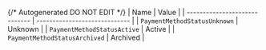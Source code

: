 {/* Autogenerated DO NOT EDIT  */}
| Name                          | Value                         |
| ----------------------------- | ----------------------------- |
| `PaymentMethodStatusUnknown`  | Unknown                       |
| `PaymentMethodStatusActive`   | Active                        |
| `PaymentMethodStatusArchived` | Archived                      |